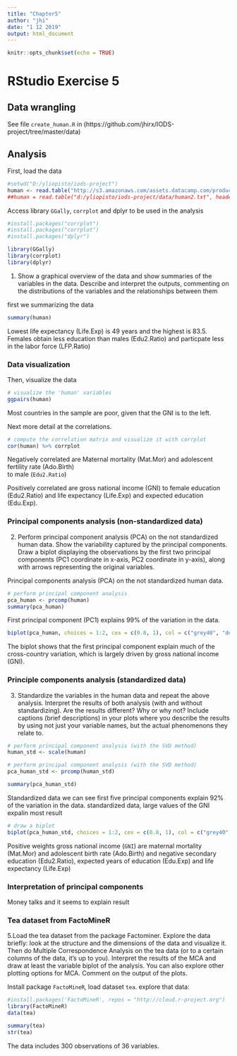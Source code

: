 ```yaml
---
title: "Chapter5"
author: "jhi"
date: "1 12 2019"
output: html_document
---
```



```r
knitr::opts_chunk$set(echo = TRUE)
```

# RStudio Exercise 5

## Data wrangling

See file `create_human.R` in (https://github.com/jhirx/IODS-project/tree/master/data)  



## Analysis

First, load the data

```r
#setwd("D:/yliopisto/iods-project")
human <- read.table("http://s3.amazonaws.com/assets.datacamp.com/production/course_2218/datasets/human2.txt", sep  =",", header = T)
##human = read.table("d:/yliopisto/iods-project/data/human2.txt", header=TRUE, sep=",")
```
Access library `GGally`, `corrplot`  and  dplyr to be used in the analysis

```r
#install.packages("corrplot")
#install.packages("corrplot")
#install.packages("dplyr")

library(GGally)
library(corrplot)
library(dplyr)
```
1. Show a graphical overview of the data and show summaries of the variables in the data. Describe and interpret the outputs, commenting on the distributions of the variables and the relationships between them

first we summarizing the data
```r
summary(human)
```
Lowest life expectancy (Life.Exp) is 49 years and the highest is 83.5. 
Females obtain less education than males (Edu2.Ratio) and particpate less in the labor force (LFP.Ratio)

### Data visualization

Then, visualize the data

```r
# visualize the 'human' variables
ggpairs(human)
```

Most countries in the sample are poor, given that the GNI is to the left.

Next more detail at the correlations. 

```r
# compute the correlation matrix and visualize it with corrplot
cor(human) %>% corrplot
```
Negatively correlated are
Maternal mortality (Mat.Mor) and 
adolescent fertility rate (Ado.Birth)  
to male (`Edu2.Ratio`) 

Positively correlated are
gross national income (GNI) 
to female education (Edu2.Ratio)
and life expectancy (Life.Exp)
and expected education (Edu.Exp).



### Principal components analysis (non-standardized data)

2. Perform principal component analysis (PCA) on the not standardized human data. Show the variability captured by the principal components. Draw a biplot displaying the observations by the first two principal components (PC1 coordinate in x-axis, PC2 coordinate in y-axis), along with arrows representing the original variables.

Principal components analysis (PCA) on the not standardized human data.

```r
# perform principal component analysis
pca_human <- prcomp(human)
summary(pca_human)
```

First principal component (PC1) explains 99% of the variation in the data.

```r
biplot(pca_human, choices = 1:2, cex = c(0.8, 1), col = c("grey40", "deeppink2"))
```

The biplot shows that the first principal component explain much of the cross-country variation, which is largely driven by gross national income (GNI).


### Principle components analysis (standardized data)
3. Standardize the variables in the human data and repeat the above analysis. Interpret the results of both analysis (with and without standardizing). Are the results different? Why or why not? Include captions (brief descriptions) in your plots where you describe the results by using not just your variable names, but the actual phenomenons they relate to.


```r
# perform principal component analysis (with the SVD method)
human_std <- scale(human)
```

```r
# perform principal component analysis (with the SVD method)
pca_human_std <- prcomp(human_std)
```

```r
summary(pca_human_std)
```
Standardized data we can see first five principal components explain 92% of the variation in the data.
standardized data, large values of the GNI expalin most result


```r
# draw a biplot
biplot(pca_human_std, choices = 1:2, cex = c(0.8, 1), col = c("grey40", "deeppink2"))
```

Positive weights gross national income (`GNI`) are
maternal mortality (Mat.Mor) and  adolescent birth rate (Ado.Birth)
and negative
secondary education (Edu2.Ratio),
expected years of education (Edu.Exp) 
and life expectancy (Life.Exp) 



### Interpretation of principal components  
Money talks and it seems to explain result



### Tea dataset from FactoMineR

5.Load the tea dataset from the package Factominer. Explore the data briefly: look at the structure and the dimensions of the data and visualize it. Then do Multiple Correspondence Analysis on the tea data (or to a certain columns of the data, it’s up to you). Interpret the results of the MCA and draw at least the variable biplot of the analysis. You can also explore other plotting options for MCA. Comment on the output of the plots.

Install package `FactoMineR`, load dataset `tea`.
explore that data:

```r
#install.packages('FactoMineR', repos = "http://cloud.r-project.org")
library(FactoMineR)
data(tea)
```

```r
summary(tea)
str(tea)
```

The data includes 300 observations of 36 variables.




